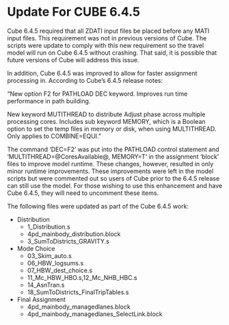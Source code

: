 # Update For CUBE 6.4.5

Cube 6.4.5 required that all ZDATI input files be placed before any MATI input files.  This requirement was not in previous versions of Cube.  The scripts were update to comply with this new requirement so the travel model will run on Cube 6.4.5 without crashing.  That said, it is possible that future versions of Cube will address this issue.  

In addition, Cube 6.4.5 was improved to allow for faster assignment processing in.  According to Cube’s 6.4.5 release notes:

::: {.callout-note collapse="true"}
“New option F2 for PATHLOAD DEC keyword. Improves run time performance in path building.

New keyword MUTITHREAD to distribute Adjust phase across multiple processing cores. Includes sub keyword MEMORY, which is a Boolean option to set the temp files in memory or disk, when using MULTITHREAD. Only applies to COMBINE=EQUI.”
:::

The command 'DEC=F2' was put into the PATHLOAD control statement and 'MULTITHREAD=@CoresAvailable@, MEMORY=T' in the assignment 'block' files to improve model runtime.  These changes, however, resulted in only minor runtime improvements.  These improvements were left in the model scripts but were commented out so users of Cube prior to the 6.4.5 release can still use the model.  For those wishing to use this enhancement and have Cube 6.4.5, they will need to uncomment these items.

The following files were updated as part of the Cube 6.4.5 work:

 - Distribution
    - 1_Distribution.s
    - 4pd_mainbody_distribution.block
    - 3_SumToDistricts_GRAVITY.s
 - Mode Choice
    - 03_Skim_auto.s
    - 06_HBW_logsums.s
    - 07_HBW_dest_choice.s
    - 11_Mc_HBW_HBO.s,12_Mc_NHB_HBC.s
    - 14_AsnTran.s
    - 18_SumToDistricts_FinalTripTables.s
 - Final Assignment
    - 4pd_mainbody_managedlanes.block
    - 4pd_mainbody_managedlanes_SelectLink.block



